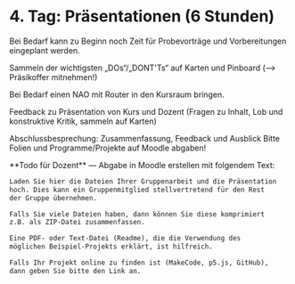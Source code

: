 
# 4. Tag: Präsentationen (6 Stunden)

Bei Bedarf kann zu Beginn noch Zeit für Probevorträge 
und Vorbereitungen eingeplant werden.

 Sammeln der wichtigsten „DOs“/„DONT'Ts“ auf Karten und Pinboard
(⟶ Präsikoffer mitnehmen!)

Bei Bedarf einen NAO mit Router in den Kursraum bringen. 

Feedback zu Präsentation von Kurs und Dozent (Fragen zu Inhalt, Lob und konstruktive Kritik, sammeln auf Karten)

Abschlussbesprechung: Zusammenfassung, Feedback und Ausblick
Bitte Folien und Programme/Projekte auf Moodle abgaben! 

<Callout>
**Todo für Dozent** &mdash; Abgabe in Moodle erstellen mit folgendem Text:

```md
Laden Sie hier die Dateien Ihrer Gruppenarbeit und die Präsentation 
hoch. Dies kann ein Gruppenmitglied stellvertretend für den Rest 
der Gruppe übernehmen.

Falls Sie viele Dateien haben, dann können Sie diese komprimiert 
z.B. als ZIP-Datei zusammenfassen.

Eine PDF- oder Text-Datei (Readme), die die Verwendung des 
möglichen Beispiel-Projekts erklärt, ist hilfreich.

Falls Ihr Projekt online zu finden ist (MakeCode, p5.js, GitHub),
dann geben Sie bitte den Link an.
```
</Callout>